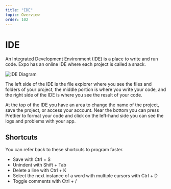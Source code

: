 ```yaml
---
title: "IDE"
topic: Overview
order: 102
---
```


# IDE

An Integrated Development Environment (IDE) is a place to write and run code.
Expo has an online IDE where each project is called a snack.

![IDE Diagram](./ide-markup.png)

The left side of the IDE is the file explorer where you see the files and folders of your project, the middle portion is where you write your code,
and the right side of the IDE is where you see the result of your code.

At the top of the IDE you have an area to change the name of the project, save the project, or access your account.
Near the bottom you can press Prettier to format your code and click on the left-hand side you can see the logs and problems with your app.

## Shortcuts

You can refer back to these shortcuts to program faster.

- Save with Ctrl + S
- Unindent with Shift + Tab
- Delete a line with Ctrl + K
- Select the next instance of a word with multiple cursors with Ctrl + D
- Toggle comments with Ctrl + /
